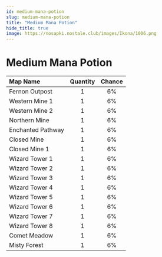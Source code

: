 ```yaml
---
id: medium-mana-potion
slug: medium-mana-potion
title: "Medium Mana Potion"
hide_title: true
image: https://nosapki.nostale.club/images/Ikona/1006.png
---
```



# <ItemIcon iconId="1006" height="32"/> Medium Mana Potion
|Map Name|Quantity|Chance|
|:--|:-:|:-:|
|Fernon Outpost|1|6%|
|Western Mine 1|1|6%|
|Western Mine 2|1|6%|
|Northern Mine|1|6%|
|Enchanted Pathway|1|6%|
|Closed Mine|1|6%|
|Closed Mine 1|1|6%|
|Wizard Tower 1|1|6%|
|Wizard Tower 2|1|6%|
|Wizard Tower 3|1|6%|
|Wizard Tower 4|1|6%|
|Wizard Tower 5|1|6%|
|Wizard Tower 6|1|6%|
|Wizard Tower 7|1|6%|
|Wizard Tower 8|1|6%|
|Comet Meadow|1|6%|
|Misty Forest|1|6%|


